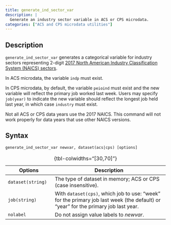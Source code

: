 ```yaml
---
title: generate_ind_sector_var
description: |
  Generate an industry sector variable in ACS or CPS microdata.
categories: ["ACS and CPS microdata utilities"]
---
```


## Description

`generate_ind_sector_var` generates a categorical variable for industry sectors representing 2-digit [2017 North American Industry Classification System (NAICS) sectors](https://www.census.gov/naics/?58967?yearbck=2017).

In ACS microdata, the variable `indp` must exist.

In CPS microdata, by default, the variable `peioind` must exist and the new variable will reflect the primary job worked last week. Users may specify `job(year)` to indicate the new variable should reflect the longest job held last year, in which case `industry` must exist.

::: callout-caution
Not all ACS or CPS data years use the 2017 NAICS. This command will not work properly for data years that use other NAICS versions.
:::

## Syntax

``` stata
generate_ind_sector_var newvar, dataset(acs|cps) [options]
```

| Options           | Description                                                                                                                         |
|---------------------|---------------------------------------------------|
| `dataset(string)` | The type of dataset in memory; ACS or CPS (case insensitive).                                                                       |
| `job(string)`     | With `dataset(cps)`, which job to use: "week" for the primary job last week (the default) or "year" for the primary job last year.  |
| `nolabel`         | Do not assign value labels to *newvar*.                                                                                             |

: {tbl-colwidths="\[30,70\]"}
